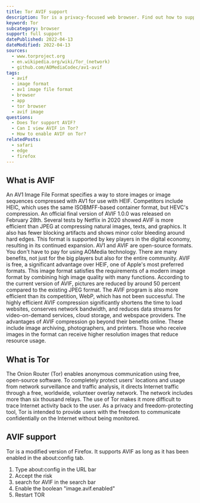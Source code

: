 ```yaml
---
title: Tor AVIF support
description: Tor is a privacy-focused web browser. Find out how to support and view AVIF images.
keyword: Tor
subcategory: browser
support: full support
datePublished: 2022-04-13
dateModified: 2022-04-13
sources:
  - www.torproject.org
  - en.wikipedia.org/wiki/Tor_(network)
  - github.com/AOMediaCodec/av1-avif
tags:
  - avif
  - image format
  - av1 image file format
  - browser
  - app
  - tor browser
  - avif image
questions:
  - Does Tor support AVIF?
  - Can I view AVIF in Tor?
  - How to enable AVIF on Tor?
relatedPosts:
  - safari
  - edge
  - firefox
---
```


## What is AVIF

An AV1 Image File Format specifies a way to store images or image sequences compressed with AV1 for use with HEIF. Competitors include HEIC, which uses the same ISOBMFF-based container format, but HEVC's compression. An official final version of AVIF 1.0.0 was released on February 28th. Several tests by Netflix in 2020 showed AVIF is more efficient than JPEG at compressing natural images, texts, and graphics. It also has fewer blocking artifacts and shows minor color bleeding around hard edges. This format is supported by key players in the digital economy, resulting in its continued expansion. AV1 and AVIF are open-source formats. You don't have to pay for using AOMedia technology. There are many benefits, not just for the big players but also for the entire community. AVIF is free, a significant advantage over HEIF, one of Apple's most preferred formats. This image format satisfies the requirements of a modern image format by combining high image quality with many functions. According to the current version of AVIF, pictures are reduced by around 50 percent compared to the existing JPEG format. The AVIF program is also more efficient than its competition, WebP, which has not been successful. The highly efficient AVIF compression significantly shortens the time to load websites, conserves network bandwidth, and reduces data streams for video-on-demand services, cloud storage, and webspace providers. The advantages of AVIF compression go beyond their benefits online. These include image archiving, photographers, and printers. Those who receive images in the format can receive higher resolution images that reduce resource usage.

## What is Tor

The Onion Router (Tor) enables anonymous communication using free, open-source software. To completely protect users' locations and usage from network surveillance and traffic analysis, it directs Internet traffic through a free, worldwide, volunteer overlay network. The network includes more than six thousand relays. The use of Tor makes it more difficult to trace Internet activity back to the user. As a privacy and freedom-protecting tool, Tor is intended to provide users with the freedom to communicate confidentially on the Internet without being monitored.

## AVIF support

Tor is a modified version of Firefox. It supports AVIF as long as it has been enabled in the about:config tab.

1. Type about:config in the URL bar
2. Accept the risk
3. search for AVIF in the search bar
4. Enable the boolean "image.avif.enabled"
5. Restart TOR
